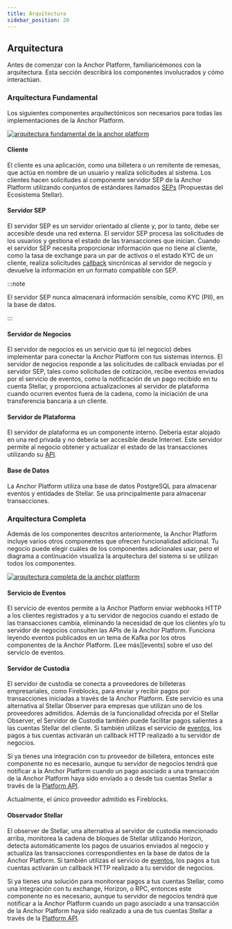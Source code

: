 ```yaml
---
title: Arquitectura
sidebar_position: 20
---
```


## Arquitectura

Antes de comenzar con la Anchor Platform, familiaricémonos con la arquitectura. Esta sección describirá los componentes involucrados y cómo interactúan.

### Arquitectura Fundamental

Los siguientes componentes arquitectónicos son necesarios para todas las implementaciones de la Anchor Platform.

[![arquitectura fundamental de la anchor platform](../assets/anchor-platform-architecture-1.png)](../assets/anchor-platform-architecture-1.png)

#### Cliente

El cliente es una aplicación, como una billetera o un remitente de remesas, que actúa en nombre de un usuario y realiza solicitudes al sistema. Los clientes hacen solicitudes al componente servidor SEP de la Anchor Platform utilizando conjuntos de estándares llamados [SEPs][seps] (Propuestas del Ecosistema Stellar).

#### Servidor SEP

El servidor SEP es un servidor orientado al cliente y, por lo tanto, debe ser accesible desde una red externa. El servidor SEP procesa las solicitudes de los usuarios y gestiona el estado de las transacciones que inician. Cuando el servidor SEP necesita proporcionar información que no tiene al cliente, como la tasa de exchange para un par de activos o el estado KYC de un cliente, realiza solicitudes [callback][callback-api] sincrónicas al servidor de negocio y devuelve la información en un formato compatible con SEP.

:::note

El servidor SEP nunca almacenará información sensible, como KYC (PII), en la base de datos.

:::

#### Servidor de Negocios

El servidor de negocios es un servicio que tú (el negocio) debes implementar para conectar la Anchor Platform con tus sistemas internos. El servidor de negocios responde a las solicitudes de callback enviadas por el servidor SEP, tales como solicitudes de cotización, recibe eventos enviados por el servicio de eventos, como la notificación de un pago recibido en tu cuenta Stellar, y proporciona actualizaciones al servidor de plataforma cuando ocurren eventos fuera de la cadena, como la iniciación de una transferencia bancaria a un cliente.

#### Servidor de Plataforma

El servidor de plataforma es un componente interno. Debería estar alojado en una red privada y no debería ser accesible desde Internet. Este servidor permite al negocio obtener y actualizar el estado de las transacciones utilizando su [API][platform-api].

#### Base de Datos

La Anchor Platform utiliza una base de datos PostgreSQL para almacenar eventos y entidades de Stellar. Se usa principalmente para almacenar transacciones.

### Arquitectura Completa

Además de los componentes descritos anteriormente, la Anchor Platform incluye varios otros componentes que ofrecen funcionalidad adicional. Tu negocio puede elegir cuáles de los componentes adicionales usar, pero el diagrama a continuación visualiza la arquitectura del sistema si se utilizan todos los componentes.

[![arquitectura completa de la anchor platform](../assets/anchor-platform-architecture-2.png)](../assets/anchor-platform-architecture-2.png)

#### Servicio de Eventos

El servicio de eventos permite a la Anchor Platform enviar webhooks HTTP a los clientes registrados y a tu servidor de negocios cuando el estado de las transacciones cambia, eliminando la necesidad de que los clientes y/o tu servidor de negocios consulten las APIs de la Anchor Platform. Funciona leyendo eventos publicados en un tema de Kafka por los otros componentes de la Anchor Platform. [Lee más][events] sobre el uso del servicio de eventos.

#### Servidor de Custodia

El servidor de custodia se conecta a proveedores de billeteras empresariales, como Fireblocks, para enviar y recibir pagos por transacciones iniciadas a través de la Anchor Platform. Este servicio es una alternativa al Stellar Observer para empresas que utilizan uno de los proveedores admitidos. Además de la funcionalidad ofrecida por el Stellar Observer, el Servidor de Custodia también puede facilitar pagos salientes a las cuentas Stellar del cliente. Si también utilizas el servicio de [eventos], los pagos a tus cuentas activarán un callback HTTP realizado a tu servidor de negocios.

Si ya tienes una integración con tu proveedor de billetera, entonces este componente no es necesario, aunque tu servidor de negocios tendrá que notificar a la Anchor Platform cuando un pago asociado a una transacción de la Anchor Platform haya sido enviado a o desde tus cuentas Stellar a través de la [Platform API][platform-api].

Actualmente, el único proveedor admitido es Fireblocks.

#### Observador Stellar

El observer de Stellar, una alternativa al servidor de custodia mencionado arriba, monitorea la cadena de bloques de Stellar utilizando Horizon, detecta automáticamente los pagos de usuarios enviados al negocio y actualiza las transacciones correspondientes en la base de datos de la Anchor Platform. Si también utilizas el servicio de [eventos], los pagos a tus cuentas activarán un callback HTTP realizado a tu servidor de negocios.

Si ya tienes una solución para monitorear pagos a tus cuentas Stellar, como una integración con tu exchange, Horizon, o RPC, entonces este componente no es necesario, aunque tu servidor de negocios tendrá que notificar a la Anchor Platform cuando un pago asociado a una transacción de la Anchor Platform haya sido realizado a una de tus cuentas Stellar a través de la [Platform API][platform-api].

[seps]: https://github.com/stellar/stellar-protocol/blob/master/ecosystem/README.md
[platform-api]: ../api-reference/platform/transactions/README.mdx
[callback-api]: ../api-reference/callbacks/README.mdx
[eventos]: ./events/README.mdx

